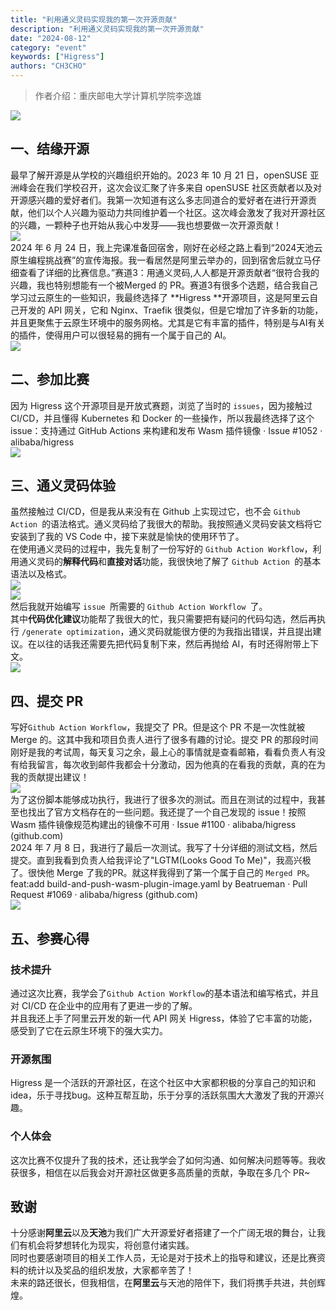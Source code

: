 ```yaml
---
title: "利用通义灵码实现我的第一次开源贡献"
description: "利用通义灵码实现我的第一次开源贡献"
date: "2024-08-12"
category: "event"
keywords: ["Higress"]
authors: "CH3CHO"
---
```


> 作者介绍：重庆邮电大学计算机学院李逸雄

![](/img/1728551142644.png)
<a name="5d677ad0"></a>
## 一、结缘开源
最早了解开源是从学校的兴趣组织开始的。2023 年 10 月 21 日，openSUSE 亚洲峰会在我们学校召开，这次会议汇聚了许多来自 openSUSE 社区贡献者以及对开源感兴趣的爱好者们。我第一次知道有这么多志同道合的爱好者在进行开源贡献，他们以个人兴趣为驱动力共同维护着一个社区。这次峰会激发了我对开源社区的兴趣，一颗种子也开始从我心中发芽——我也想要做一次开源贡献！<br />![](/img/1728551142790.png)<br />2024 年 6 月 24 日，我上完课准备回宿舍，刚好在必经之路上看到“2024天池云原生编程挑战赛”的宣传海报。我一看居然是阿里云举办的，回到宿舍后就立马仔细查看了详细的比赛信息。”赛道3：用通义灵码,人人都是开源贡献者“很符合我的兴趣，我也特别想能有一个被Merged 的 PR。赛道3有很多个选题，结合我自己学习过云原生的一些知识，我最终选择了 **Higress **开源项目，这是阿里云自己开发的 API 网关，它和 Nginx、Traefik 很类似，但是它增加了许多新的功能，并且更聚焦于云原生环境中的服务网格。尤其是它有丰富的插件，特别是与AI有关的插件，使得用户可以很轻易的拥有一个属于自己的 AI。<br />![](/img/1728551142941.png)
<a name="c66bcbbd"></a>
## 二、参加比赛
因为 Higress 这个开源项目是开放式赛题，浏览了当时的 `issues`，因为接触过 CI/CD，并且懂得 Kubernetes 和 Docker 的一些操作，所以我最终选择了这个 issue：支持通过 GitHub Actions 来构建和发布 Wasm 插件镜像 · Issue #1052 · alibaba/higress<br />![](/img/1728551143143.png)
<a name="4d51e561"></a>
## 三、通义灵码体验
虽然接触过 CI/CD，但是我从来没有在 Github 上实现过它，也不会 `Github Action `的语法格式。通义灵码给了我很大的帮助。我按照通义灵码安装文档将它安装到了我的 VS Code 中，接下来就是愉快的使用环节了。<br />在使用通义灵码的过程中，我先复制了一份写好的 `Github Action Workflow`，利用通义灵码的**解释代码**和**直接对话**功能，我很快地了解了 `Github Action `的基本语法以及格式。<br />![](/img/1728551143303.png)<br />![](/img/1728551143472.png)<br />然后我就开始编写 `issue `所需要的 `Github Action Workflow `了。<br />其中**代码优化建议**功能帮了我很大的忙，我只需要把有疑问的代码勾选，然后再执行 `/generate optimization`，通义灵码就能很方便的为我指出错误，并且提出建议。在以往的话我还需要先把代码复制下来，然后再抛给 AI，有时还得附带上下文。<br />![](/img/1728551143632.png)
<a name="02973d7d"></a>
## 四、提交 PR
写好`Github Action Workflow`，我提交了 PR。但是这个 PR 不是一次性就被 Merge 的。这其中我和项目负责人进行了很多有趣的讨论。提交 PR 的那段时间刚好是我的考试周，每天复习之余，最上心的事情就是查看邮箱，看看负责人有没有给我留言，每次收到邮件我都会十分激动，因为他真的在看我的贡献，真的在为我的贡献提出建议！<br />![](/img/1728551143817.png)<br />为了这份脚本能够成功执行，我进行了很多次的测试。而且在测试的过程中，我甚至也找出了官方文档存在的一些问题。我还提了一个自己发现的 issue！按照 Wasm 插件镜像规范构建出的镜像不可用 · Issue #1100 · alibaba/higress (github.com)<br />2024 年 7 月 8 日，我进行了最后一次测试。我写了十分详细的测试文档，然后提交。直到我看到负责人给我评论了"LGTM(Looks Good To Me)"，我高兴极了。很快他 Merge 了我的PR。就这样我得到了第一个属于自己的 `Merged PR`。<br />feat:add build-and-push-wasm-plugin-image.yaml by Beatrueman · Pull Request #1069 · alibaba/higress (github.com)<br />![](/img/1728551143963.png)
<a name="2961e22f"></a>
## 五、参赛心得
<a name="8bd66aa3"></a>
### 技术提升
通过这次比赛，我学会了`Github Action Workflow`的基本语法和编写格式，并且对 CI/CD 在企业中的应用有了更进一步的了解。<br />并且我还上手了阿里云开发的新一代 API 网关 Higress，体验了它丰富的功能，感受到了它在云原生环境下的强大实力。
<a name="e797f8d1"></a>
### 开源氛围
Higress 是一个活跃的开源社区，在这个社区中大家都积极的分享自己的知识和 idea，乐于寻找bug。这种互帮互助，乐于分享的活跃氛围大大激发了我的开源兴趣。
<a name="8e32cb89"></a>
### 个人体会
这次比赛不仅提升了我的技术，还让我学会了如何沟通、如何解决问题等等。我收获很多，相信在以后我会对开源社区做更多高质量的贡献，争取在多几个 PR~
<a name="0f1bea9b"></a>
## 致谢
十分感谢**阿里云**以及**天池**为我们广大开源爱好者搭建了一个广阔无垠的舞台，让我们有机会将梦想转化为现实，将创意付诸实践。<br />同时也要感谢项目的相关工作人员，无论是对于技术上的指导和建议，还是比赛资料的统计以及奖品的组织发放，大家都辛苦了！<br />未来的路还很长，但我相信，在**阿里云**与天池的陪伴下，我们将携手共进，共创辉煌。


